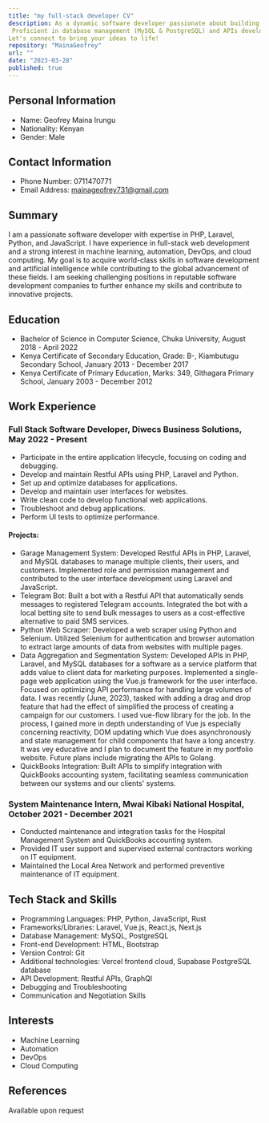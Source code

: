 ```yaml
---
title: "my full-stack developer CV"
description: As a dynamic software developer passionate about building robust web applications and leveraging cutting-edge tech, I excel in PHP, Laravel, Python, Rust, JavaScript, Vue.js, and React.js.
 Proficient in database management (MySQL & PostgreSQL) and APIs development (Restful & GraphQl), I'm detail-oriented, proactive, and an effective communicator. 
Let's connect to bring your ideas to life!
repository: "MainaGeofrey"
url: ""
date: "2023-03-28"
published: true
---
```


## Personal Information
- Name: Geofrey Maina Irungu
- Nationality: Kenyan
- Gender: Male

## Contact Information
- Phone Number: 0711470771
- Email Address: mainageofrey731@gmail.com

## Summary
I am a passionate software developer with expertise in PHP, Laravel, Python, and JavaScript. 
I have experience in full-stack web development and a strong interest in machine learning, automation, DevOps, and cloud computing.
My goal is to acquire world-class skills in software development and artificial intelligence while contributing to the global advancement of these fields. I am seeking challenging positions in reputable software development companies to further enhance my skills and contribute to innovative projects.

## Education
- Bachelor of Science in Computer Science, Chuka University, August 2018 - April 2022
- Kenya Certificate of Secondary Education, Grade: B-, Kiambutugu Secondary School, January 2013 - December 2017
- Kenya Certificate of Primary Education, Marks: 349, Githagara Primary School, January 2003 - December 2012

## Work Experience
### Full Stack Software Developer, Diwecs Business Solutions, May 2022 - Present
- Participate in the entire application lifecycle, focusing on coding and debugging.
- Develop and maintain Restful APIs using PHP, Laravel and Python.
- Set up and optimize databases for applications.
- Develop and maintain user interfaces for websites.
- Write clean code to develop functional web applications.
- Troubleshoot and debug applications.
- Perform UI tests to optimize performance.

#### Projects:
- Garage Management System: Developed Restful APIs in PHP, Laravel, and MySQL databases to manage multiple clients, their users, and customers. Implemented role and permission management and contributed to the user interface development using Laravel and JavaScript.
- Telegram Bot: Built a bot with a Restful API that automatically sends messages to registered Telegram accounts. Integrated the bot with a local betting site to send bulk messages to users as a cost-effective alternative to paid SMS services.
- Python Web Scraper: Developed a web scraper using Python and Selenium. Utilized Selenium for authentication and browser automation to extract large amounts of data from websites with multiple pages.
- Data Aggregation and Segmentation System: Developed APIs in PHP, Laravel, and MySQL databases for a software as a service platform that adds value to client data for marketing purposes. 
Implemented a single-page web application using the Vue.js framework for the user interface. Focused on optimizing API performance for handling large volumes of data.
 I was recently (June, 2023), tasked with adding a drag and drop feature that had the effect of simplified the process of creating a campaign for our customers.
  I used vue-flow library for the job. In the process, I gained more in depth understanding of Vue js especially concerning reactivity, DOM updating which Vue does asynchronously and state management for child components that have a long ancestry.
 It was vey educative and  I plan to document the feature in my portfolio website. Future plans include migrating the APIs to Golang.
- QuickBooks Integration: Built APIs to simplify integration with QuickBooks accounting system, facilitating seamless communication between our systems and our clients' systems.

### System Maintenance Intern, Mwai Kibaki National Hospital, October 2021 - December 2021
- Conducted maintenance and integration tasks for the Hospital Management System and QuickBooks accounting system.
- Provided IT user support and supervised external contractors working on IT equipment.
- Maintained the Local Area Network and performed preventive maintenance of IT equipment.

## Tech Stack and Skills

- Programming Languages: PHP, Python, JavaScript, Rust
- Frameworks/Libraries: Laravel, Vue.js, React.js, Next.js
- Database Management: MySQL, PostgreSQL
- Front-end Development: HTML, Bootstrap
- Version Control: Git
- Additional technologies: Vercel frontend cloud, Supabase PostgreSQL database
- API Development: Restful APIs, GraphQl
- Debugging and Troubleshooting
- Communication and Negotiation Skills


## Interests
- Machine Learning
- Automation
- DevOps
- Cloud Computing

## References
Available upon request
